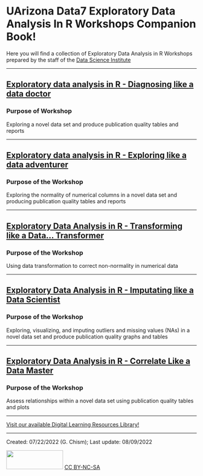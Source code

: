 # UArizona Data7 Exploratory Data Analysis In R Workshops Companion Book! {.unnumbered}

Here you will find a collection of Exploratory Data Analysis in R Workshops prepared by the staff of the [Data Science Institute](https://datascience.arizona.edu/)

------------------------------------------------------------------------

## [Exploratory data analysis in R - Diagnosing like a data doctor](https://github.com/Gchism94/Data7_EDA_In_R_Workshops/tree/main/EDA_In_R_Summer1)

### Purpose of Workshop

Exploring a novel data set and produce publication quality tables and reports

------------------------------------------------------------------------

## [Exploratory data analysis in R - Exploring like a data adventurer](https://github.com/Gchism94/Data7_EDA_In_R_Workshops/tree/main/EDA_In_R_Summer2)

### Purpose of the Workshop

Exploring the normality of numerical columns in a novel data set and producing publication quality tables and reports

------------------------------------------------------------------------

## [Exploratory Data Analysis in R - Transforming like a Data... Transformer](https://github.com/Gchism94/Data7_EDA_In_R_Workshops/tree/main/Workshops/Fall2022/EDA_In_R_Fall3)

### Purpose of the Workshop

Using data transformation to correct non-normality in numerical data

------------------------------------------------------------------------

## [Exploratory Data Analysis in R - Imputating like a Data Scientist](https://github.com/Gchism94/Data7_EDA_In_R_Workshops/tree/main/Workshops/Fall2022/EDA_In_R_Fall4)

### Purpose of the Workshop

Exploring, visualizing, and imputing outliers and missing values (NAs) in a novel data set and produce publication quality graphs and tables

------------------------------------------------------------------------

## [Exploratory Data Analysis in R - Correlate Like a Data Master](https://github.com/Gchism94/Data7_EDA_In_R_Workshops/tree/main/Workshops/Fall2022/EDA_In_R_Fall5)

### Purpose of the Workshop

Assess relationships within a novel data set using publication quality tables and plots

------------------------------------------------------------------------

[Visit our available Digital Learning Resources Library!](https://github.com/ua-data7/LearningResources/wiki)

------------------------------------------------------------------------

Created: 07/22/2022 (G. Chism); Last update: 08/09/2022

<img src="https://upload.wikimedia.org/wikipedia/commons/thumb/4/4b/CC_BY-NC-SA.svg/800px-CC_BY-NC-SA.svg.png?20181117113353" width="150" height="50"/> [CC BY-NC-SA](https://creativecommons.org/licenses/by-nc-sa/4.0/)
